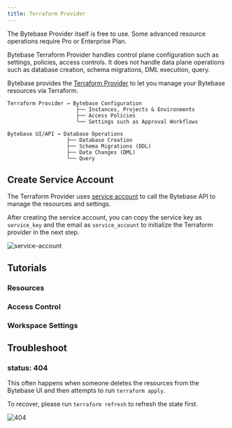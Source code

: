 ```yaml
---
title: Terraform Provider
---
```


<Note>

The Bytebase Provider itself is free to use. Some advanced resource operations require Pro or Enterprise Plan.

Bytebase Terraform Provider handles control plane configuration such as settings, policies, access controls.
It does not handle data plane operations such as database creation, schema migrations, DML execution, query.

</Note>

Bytebase provides the [Terraform Provider](https://registry.terraform.io/providers/bytebase/bytebase) to let you manage your Bytebase resources via Terraform.

```plain
Terraform Provider → Bytebase Configuration
                      ├── Instances, Projects & Environments
                      ├── Access Policies
                      └── Settings such as Approval Workflows

Bytebase UI/API → Database Operations
                   ├── Database Creation
                   ├── Schema Migrations (DDL)
                   ├── Data Changes (DML)
                   └── Query
```

## Create Service Account

The Terraform Provider uses [service account](/integrations/api/authentication/#service-account) to call the Bytebase API to manage the resources and settings.

After creating the service account, you can copy the service key as `service_key` and the email as `service_account` to initialize the Terraform provider in the next step.

![service-account](/content/docs/get-started/work-with-terraform/service-account.webp)

## Tutorials

### Resources

<Columns cols={3}>
  <Card
    horizontal
    icon="database"
    title="Database"
    href="/tutorials/manage-databases-in-bytebase-with-terraform"
  ></Card>
  <Card
    horizontal
    icon="folder"
    title="Project"
    href="/tutorials/manage-projects-in-bytebase-with-terraform"
  ></Card>
  <Card horizontal icon="earth" title="Environment (Coming soon)"></Card>
</Columns>

### Access Control

<Columns cols={3}>
  <Card
    horizontal
    icon="lock"
    title="IAM Policy"
    href="/tutorials/manage-database-access-control-with-terraform"
  ></Card>
  <Card
    horizontal
    icon="eye-off"
    title="Data Masking"
    href="/tutorials/manage-database-access-control-with-terraform"
  ></Card>
  <Card horizontal icon="users" title="User & Group (Coming soon)"></Card>
</Columns>

### Workspace Settings

<Columns cols={2}>
  <Card
    horizontal
    icon="settings"
    title="General & Approval Flow"
    href="/tutorials/manage-bytebase-settings-with-terraform"
  ></Card>
  <Card
    horizontal
    icon="stamp"
    title="SQL Review Rules"
    href="/tutorials/manage-sql-review-rules-with-terraform"
  ></Card>
</Columns>

## Troubleshoot

### status: 404

This often happens when someone deletes the resources from the Bytebase UI and then attempts to
run `terraform apply`.

To recover, please run `terraform refresh` to refresh the state first.

![404](/content/docs/integrations/terraform/troubleshoot/404.webp)
